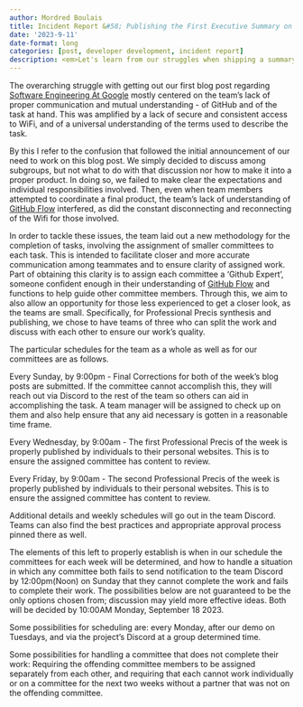 ```yaml
---
author: Mordred Boulais
title: Incident Report &#58; Publishing the First Executive Summary on SE1
date: '2023-9-11'
date-format: long
categories: [post, developer development, incident report]
description: <em>Let's learn from our struggles when shipping a summary!</em>
---
```


The overarching struggle with getting out our first blog post regarding
[Software Engineering At Google](https://abseil.io/resources/swe-book/html/toc.html)
mostly centered on the team's lack of proper communication and mutual
understanding - of GitHub and of the task at hand. This was amplified by a lack
of secure and consistent access to WiFi, and of a universal understanding of the
terms used to describe the task.

By this I refer to the confusion that followed the initial announcement of our
need to work on this blog post. We simply decided to discuss among subgroups, but
not what to do with that discussion nor how to make it into a proper product. In
doing so, we failed to make clear the expectations and individual responsibilities
involved. Then, even when team members attempted to coordinate a final product,
the team's lack of understanding of
[GitHub Flow](https://docs.github.com/en/get-started/quickstart/github-flow)
interfered, as did the constant disconnecting and reconnecting of the Wifi for
those involved.

In order to tackle these issues, the team laid out a new methodology for the
completion of tasks, involving the assignment of smaller committees to each
task. This is intended to facilitate closer and more accurate communication among
teammates and to ensure clarity of assigned work. Part of obtaining this clarity
is to assign each committee a 'Github Expert', someone confident enough in their
understanding of [GitHub Flow](https://docs.github.com/en/get-started/quickstart/github-flow)
and functions to help guide other committee members.
Through this, we aim to also allow an opportunity for those less experienced to
get a closer look, as the teams are small. Specifically, for Professional Precis
synthesis and publishing, we chose to have teams of three who can split the work
and discuss with each other to ensure our work's quality.

The particular schedules for the team as a whole as well as for our committees
are as follows.

Every Sunday, by 9:00pm - Final Corrections for both of the week's blog posts are
submitted. If the committee cannot accomplish this, they will reach out via
Discord to the rest of the team so others can aid in accomplishing the task.
A team manager will be assigned to check up on them and also help ensure that
any aid necessary is gotten in a reasonable time frame.

Every Wednesday, by 9:00am - The first Professional Precis of the week is
properly published by individuals to their personal websites. This is to ensure
the assigned committee has content to review.

Every Friday, by 9:00am - The second Professional Precis of the week is properly
published by individuals to their personal websites. This is to ensure the
assigned committee has content to review.

Additional details and weekly schedules will go out in the team Discord. Teams
can also find the best practices and appropriate approval process pinned there
as well.

The elements of this left to properly establish is when in our schedule the
committees for each week will be determined, and how to handle a situation in
which any committee both fails to send notification to the team Discord by
12:00pm(Noon) on Sunday that they cannot complete the work and fails to
complete their work. The possibilities below are not guaranteed to be the only
options chosen from; discussion may yield more effective ideas. Both will be
decided by 10:00AM Monday, September 18 2023.

Some possibilities for scheduling are: every Monday, after
our demo on Tuesdays, and via the project's Discord at a group determined time. 

Some possibilities for handling a committee that does not complete their work:
Requiring the offending committee members to be assigned separately from each
other, and requiring that each cannot work individually or on a committee for
the next two weeks without a partner that was not on the offending committee.
